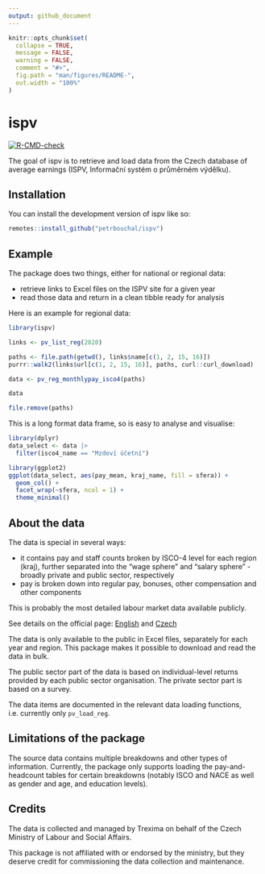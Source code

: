 ```yaml
---
output: github_document
---
```


<!-- README.md is generated from README.Rmd. Please edit that file -->

```r
knitr::opts_chunk$set(
  collapse = TRUE,
  message = FALSE,
  warning = FALSE,
  comment = "#>",
  fig.path = "man/figures/README-",
  out.width = "100%"
)
```

# ispv

<!-- badges: start -->
[![R-CMD-check](https://github.com/petrbouchal/ispv/workflows/R-CMD-check/badge.svg)](https://github.com/petrbouchal/ispv/actions)
<!-- badges: end -->

The goal of ispv is to retrieve and load data from the Czech database of average earnings (ISPV, Informační systém o průměrném výdělku).

## Installation

You can install the development version of ispv like so:

``` r
remotes::install_github("petrbouchal/ispv")
```

## Example

The package does two things, either for national or regional data:

- retrieve links to Excel files on the ISPV site for a given year
- read those data and return in a clean tibble ready for analysis

Here is an example for regional data:

```r
library(ispv)

links <- pv_list_reg(2020)

paths <- file.path(getwd(), links$name[c(1, 2, 15, 16)])
purrr::walk2(links$url[c(1, 2, 15, 16)], paths, curl::curl_download)

data <- pv_reg_monthlypay_isco4(paths)

data
```

```r
file.remove(paths)
```


This is a long format data frame, so is easy to analyse and visualise:

```r
library(dplyr)
data_select <- data |> 
  filter(isco4_name == "Mzdoví účetní")
```

```r
library(ggplot2)
ggplot(data_select, aes(pay_mean, kraj_name, fill = sfera)) +
  geom_col() +
  facet_wrap(~sfera, ncol = 1) +
  theme_minimal()
```

## About the data
 
The data is special in several ways:
 
- it contains pay and staff counts broken by ISCO-4 level for each region (kraj), further separated into the "wage sphere" and "salary sphere" - broadly private and public sector, respectively
- pay is broken down into regular pay, bonuses, other compensation and other components
 
This is probably the most detailed labour market data available publicly.

See details on the official page: [English](https://ispv.cz/en/about-ispv.aspx) and [Czech](https://ispv.cz/cz/O-ISPV.aspx)
 
The data is only available to the public in Excel files, separately for each year and region. This package makes it possible to download and read the data in bulk.

The public sector part of the data is based on individual-level returns provided by each public sector organisation. The private sector part is based on a survey.

The data items are documented in the relevant data loading functions, i.e. currently only `pv_load_reg`.
 
## Limitations of the package
 
The source data contains multiple breakdowns and other types of information. 
Currently, the package only supports loading the pay-and-headcount tables for certain breakdowns (notably ISCO and NACE as well as gender and age, and education levels).

## Credits

The data is collected and managed by Trexima on behalf of the Czech Ministry of Labour and Social Affairs.

This package is not affiliated with or endorsed by the ministry, but they deserve credit for commissioning the data collection and maintenance.
